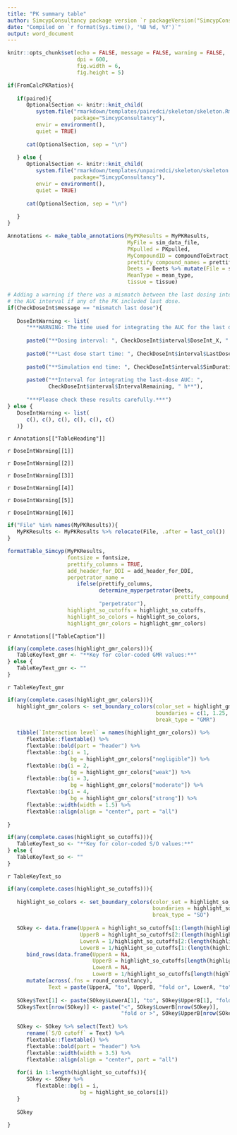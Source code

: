 ```yaml
---
title: "PK summary table"
author: SimcypConsultancy package version `r packageVersion("SimcypConsultancy")`
date: "Compiled on `r format(Sys.time(), '%B %d, %Y')`"
output: word_document
---
```


```r

knitr::opts_chunk$set(echo = FALSE, message = FALSE, warning = FALSE, 
                      dpi = 600, 
                      fig.width = 6, 
                      fig.height = 5)

```

```r

if(FromCalcPKRatios){
   
   if(paired){
      OptionalSection <- knitr::knit_child(
         system.file("rmarkdown/templates/pairedci/skeleton/skeleton.Rmd",
                     package="SimcypConsultancy"), 
         envir = environment(), 
         quiet = TRUE)
      
      cat(OptionalSection, sep = "\n")
      
   } else {
      OptionalSection <- knitr::knit_child(
         system.file("rmarkdown/templates/unpairedci/skeleton/skeleton.Rmd",
                     package="SimcypConsultancy"), 
         envir = environment(), 
         quiet = TRUE)
      
      cat(OptionalSection, sep = "\n")
      
   }
} 

```

```r

Annotations <- make_table_annotations(MyPKResults = MyPKResults,
                                      MyFile = sim_data_file, 
                                      PKpulled = PKpulled, 
                                      MyCompoundID = compoundToExtract, 
                                      prettify_compound_names = prettify_compound_names, 
                                      Deets = Deets %>% mutate(File = sim_data_file), 
                                      MeanType = mean_type, 
                                      tissue = tissue)

# Adding a warning if there was a mismatch between the last dosing interval and
# the AUC interval if any of the PK included last dose.
if(CheckDoseInt$message == "mismatch last dose"){
   
   DoseIntWarning <- list(
      "***WARNING: The time used for integrating the AUC for the last dose was not the same as the dosing interval.***",
      
      paste0("**Dosing interval: ", CheckDoseInt$interval$DoseInt_X, " h**"),
      
      paste0("**Last dose start time: ", CheckDoseInt$interval$LastDoseTime, " h**"),
      
      paste0("**Simulation end time: ", CheckDoseInt$interval$SimDuration, " h**"),
      
      paste0("**Interval for integrating the last-dose AUC: ", 
             CheckDoseInt$interval$IntervalRemaining, " h**"),
      
      "***Please check these results carefully.***")
} else {
   DoseIntWarning <- list(
      c(), c(), c(), c(), c(), c()
   )}

```

`r Annotations[["TableHeading"]]`

`r DoseIntWarning[[1]]` 

`r DoseIntWarning[[2]]` 

`r DoseIntWarning[[3]]` 

`r DoseIntWarning[[4]]` 

`r DoseIntWarning[[5]]` 

`r DoseIntWarning[[6]]` 


```r

if("File" %in% names(MyPKResults)){
   MyPKResults <- MyPKResults %>% relocate(File, .after = last_col())
}

formatTable_Simcyp(MyPKResults, 
                   fontsize = fontsize,
                   prettify_columns = TRUE,
                   add_header_for_DDI = add_header_for_DDI, 
                   perpetrator_name = 
                      ifelse(prettify_columns, 
                             determine_myperpetrator(Deets,
                                                     prettify_compound_names = prettify_compound_names), 
                             "perpetrator"),
                   highlight_so_cutoffs = highlight_so_cutoffs, 
                   highlight_so_colors = highlight_so_colors, 
                   highlight_gmr_colors = highlight_gmr_colors)

```

`r Annotations[["TableCaption"]]`


```r

if(any(complete.cases(highlight_gmr_colors))){
   TableKeyText_gmr <- "**Key for color-coded GMR values:**"
} else {
   TableKeyText_gmr <- ""
}

```

`r TableKeyText_gmr`

```r

if(any(complete.cases(highlight_gmr_colors))){
   highlight_gmr_colors <- set_boundary_colors(color_set = highlight_gmr_colors, 
                                               boundaries = c(1, 1.25, 2, 5), 
                                               break_type = "GMR")
   
   tibble(`Interaction level` = names(highlight_gmr_colors)) %>% 
      flextable::flextable() %>% 
      flextable::bold(part = "header") %>% 
      flextable::bg(i = 1, 
                    bg = highlight_gmr_colors["negligible"]) %>% 
      flextable::bg(i = 2, 
                    bg = highlight_gmr_colors["weak"]) %>% 
      flextable::bg(i = 3, 
                    bg = highlight_gmr_colors["moderate"]) %>% 
      flextable::bg(i = 4, 
                    bg = highlight_gmr_colors["strong"]) %>% 
      flextable::width(width = 1.5) %>% 
      flextable::align(align = "center", part = "all")
   
} 

```


```r

if(any(complete.cases(highlight_so_cutoffs))){
   TableKeyText_so <- "**Key for color-coded S/O values:**"
} else {
   TableKeyText_so <- ""
}

```

`r TableKeyText_so`

```r

if(any(complete.cases(highlight_so_cutoffs))){
   
   highlight_so_colors <- set_boundary_colors(color_set = highlight_so_colors, 
                                              boundaries = highlight_so_cutoffs, 
                                              break_type = "SO")
   
   SOkey <- data.frame(UpperA = highlight_so_cutoffs[1:(length(highlight_so_cutoffs)-1)], 
                       UpperB = highlight_so_cutoffs[2:(length(highlight_so_cutoffs))], 
                       LowerA = 1/highlight_so_cutoffs[2:(length(highlight_so_cutoffs))], 
                       LowerB = 1/highlight_so_cutoffs[1:(length(highlight_so_cutoffs)-1)]) %>% 
      bind_rows(data.frame(UpperA = NA, 
                           UpperB = highlight_so_cutoffs[length(highlight_so_cutoffs)], 
                           LowerA = NA, 
                           LowerB = 1/highlight_so_cutoffs[length(highlight_so_cutoffs)])) %>% 
      mutate(across(.fns = round_consultancy), 
             Text = paste(UpperA, "to", UpperB, "fold or", LowerA, "to", LowerB, "fold"))
   
   SOkey$Text[1] <- paste(SOkey$LowerA[1], "to", SOkey$UpperB[1], "fold")
   SOkey$Text[nrow(SOkey)] <- paste("<", SOkey$LowerB[nrow(SOkey)], 
                                    "fold or >", SOkey$UpperB[nrow(SOkey)], "fold")
   
   SOkey <- SOkey %>% select(Text) %>% 
      rename(`S/O cutoff` = Text) %>% 
      flextable::flextable() %>% 
      flextable::bold(part = "header") %>% 
      flextable::width(width = 3.5) %>% 
      flextable::align(align = "center", part = "all")
   
   for(i in 1:length(highlight_so_cutoffs)){
      SOkey <- SOkey %>% 
         flextable::bg(i = i, 
                       bg = highlight_so_colors[i])
   }
   
   SOkey 
   
} 

```



